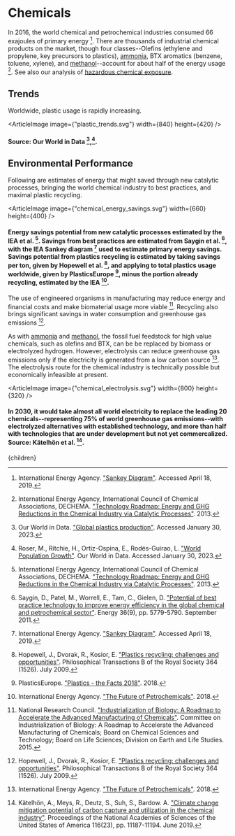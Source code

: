 


# Chemicals

In 2016, the world chemical and petrochemical industries consumed 66 exajoules of primary energy [^2]. There are thousands of industrial chemical products on the market, though four classes--Olefins (ethylene and propylene, key precursors to plastics), [ammonia](/energy/energy_distribution/ammonia), BTX aromatics (benzene, toluene, xylene), and [methanol](/energy/energy_distribution/methanol)--account for about half of the energy usage [^4]. See also our analysis of [hazardous chemical exposure](/habitat/environment/chemical_socio).

## Trends

Worldwide, plastic usage is rapidly increasing.

<ArticleImage image={"plastic_trends.svg"} width={840} height={420} />
#### Source: Our World in Data [^9],[^10].

## Environmental Performance
Following are estimates of energy that might saved through new catalytic processes, bringing the world chemical industry to best practices, and maximal plastic recycling.

<ArticleImage image={"chemical_energy_savings.svg"} width={660} height={400} />
#### Energy savings potential from new catalytic processes estimated by the IEA et al. [^4]. Savings from best practices are estimated from Saygin et al. [^8], with the IEA Sankey diagram [^2] used to estimate primary energy savings. Savings potential from plastics recycling is estimated by taking savings per ton, given by Hopewell et al. [^1], and applying to total plastics usage worldwide, given by PlasticsEurope [^7], minus the portion already recycling, estimated by the IEA [^3].

The use of engineered organisms in manufacturing may reduce energy and financial costs and make biomaterial usage more viable [^6]. Recycling also brings significant savings in water consumption and greenhouse gas emissions [^1].

As with [ammonia](/energy/energy_distribution/ammonia) and [methanol](/energy/energy_distribution/methanol), the fossil fuel feedstock for high value chemicals, such as olefins and BTX, can be be replaced by biomass or electrolyzed hydrogen. However, electrolysis can reduce greenhouse gas emissions only if the electricity is generated from a low carbon source [^3]. The electrolysis route for the chemical industry is technically possible but economically infeasible at present.

<ArticleImage image={"chemical_electrolysis.svg"} width={800} height={320} />
#### In 2030, it would take almost all world electricity to replace the leading 20 chemicals--representing 75% of world greenhouse gas emissions--with electrolyzed alternatives with established technology, and more than half with technologies that are under development but not yet commercalized. Source: Kätelhön et al. [^5].

[^1]: Hopewell, J., Dvorak, R., Kosior, E. ["Plastics recycling: challenges and opportunities"](http://rstb.royalsocietypublishing.org/content/364/1526/2115). Philosophical Transactions B of the Royal Society 364 (1526). July 2009.

[^2]: International Energy Agency. ["Sankey Diagram"](https://www.iea.org/Sankey/). Accessed April 18, 2019.

[^3]: International Energy Agency. ["The Future of Petrochemicals"](https://www.iea.org/petrochemicals/). 2018.

[^4]: International Energy Agency, International Council of Chemical Associations, DECHEMA. ["Technology Roadmap: Energy and GHG Reductions in the Chemical Industry via Catalytic Processes"](https://www.iea.org/publications/freepublications/publication/Chemical_Roadmap_2013_Final_WEB.pdf). 2013.

[^5]: Kätelhön, A., Meys, R., Deutz, S., Suh, S., Bardow. A. ["Climate change mitigation potential of carbon capture and utilization in the chemical industry"](https://www.pnas.org/content/116/23/11187). Proceedings of the National Academies of Sciences of the United States of America 116(23), pp. 11187-11194. June 2019.

[^6]: National Research Council. ["Industrialization of Biology: A Roadmap to Accelerate the Advanced Manufacturing of Chemicals"](http://www.nap.edu/catalog/19001/industrialization-of-biology-a-roadmap-to-accelerate-the-advanced-manufacturing). Committee on Industrialization of Biology: A Roadmap to Accelerate the Advanced Manufacturing of Chemicals; Board on Chemical Sciences and Technology; Board on Life Sciences; Division on Earth and Life Studies. 2015.

[^7]: PlasticsEurope. ["Plastics - the Facts 2018"](https://www.plasticseurope.org/application/files/6315/4510/9658/Plastics_the_facts_2018_AF_web.pdf). 2018.

[^8]: Saygin, D., Patel, M., Worrell, E., Tam, C., Gielen, D. ["Potential of best practice technology to improve energy efficiency in the global chemical and petrochemical sector"](https://www.sciencedirect.com/science/article/abs/pii/S0360544211003446). Energy 36(9), pp. 5779-5790. September 2011.

[^9]: Our World in Data. ["Global plastics production"](https://ourworldindata.org/grapher/global-plastics-production). Accessed January 30, 2023.

[^10]: Roser, M., Ritchie, H., Ortiz-Ospina, E., Rodés-Guirao, L. ["World Population Growth"](https://ourworldindata.org/world-population-growth). Our World in Data. Accessed January 30, 2023.

  <Article 
    focusAreaUrl={focusAreaUrl} 
    hierarchy={hierarchy} 
    site={site}
  >
    {children}
  </Article>